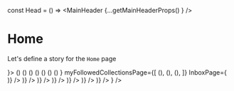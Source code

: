 


const Head = () => <MainHeader {...getMainHeaderProps() } />

<Meta title="Pages|Home" component={Home}/>


# Home
Let's define a story for the `Home` page

<Preview>
  <Story name="Home page">
    <WithSidebar 
      HeaderBox={Head}
      SidebarBox={<Sidebar {...getSidebarProps()}/>}>
        <Home 
        me={true}
        tab={HomePageTab}
        nextCommunitiesFormik={ToggleFormik()}
        nextCollectionsFormik={ToggleFormik()}
        nextInboxFormik={ToggleFormik()}
        myFollowedCommunitiesPage={
          <React.Fragment>
            (<Community {...CommunityPreviewProps()} />)
            (<Community {...CommunityPreviewProps()} />)
            (<Community {...CommunityPreviewProps()} />)
            (<Community {...CommunityPreviewProps()} />)
            (<Community {...CommunityPreviewProps()} />)
            (<Community {...CommunityPreviewProps()} />)
            (<Community {...CommunityPreviewProps()} />)
        </React.Fragment>
        }
        myFollowedCollectionsPage={[
            (<Collection {...CollectionPreviewProps()} />),
            (<Collection {...CollectionPreviewProps()} />),
            (<Collection {...CollectionPreviewProps()} />),
          ]}
        InboxPage={<React.Fragment>
          <ActivityPreview {...activityPreviewProps('Added a link', <Resource {...ResourcePreviewProps() }/>)} />
          <ActivityPreview {...activityPreviewProps('Uploaded a resource', <Resource {...ResourcePreviewProps('license', 'pdf' ) }/>)} />
          <ActivityPreview {...activityPreviewProps('Created a comment', <Comment {...CommentPreviewProps() }/>)} />
          <ActivityPreview {...activityPreviewProps('Created a comment', <Comment {...CommentPreviewProps() }/>)} />
          <ActivityPreview {...activityPreviewProps('Like a comment', <LikedComment {...LikedCommentPreviewProps() }/>)} />
          <ActivityPreview {...activityPreviewProps('Created a comment', <Comment {...CommentPreviewProps() }/>)} />
          <ActivityPreview {...activityPreviewProps('Created a comment', <Comment {...CommentPreviewProps() }/>)} />
        </React.Fragment>}
        />
    </WithSidebar>
  </Story>
</Preview>


